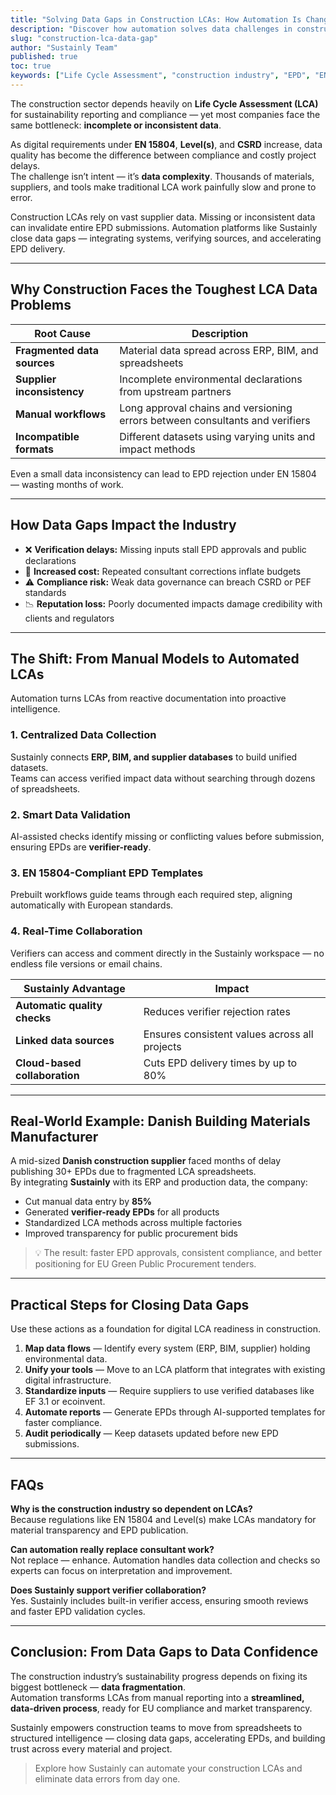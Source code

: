 ```yaml
---
title: "Solving Data Gaps in Construction LCAs: How Automation Is Changing the Game"
description: "Discover how automation solves data challenges in construction Life Cycle Assessments (LCAs), enabling faster EPDs, cleaner data, and compliance with EN 15804 and EU sustainability rules."
slug: "construction-lca-data-gap"
author: "Sustainly Team"
published: true
toc: true
keywords: ["Life Cycle Assessment", "construction industry", "EPD", "EN 15804", "LCA automation", "Sustainly", "building materials", "data management"]
---
```


The construction sector depends heavily on **Life Cycle Assessment (LCA)** for sustainability reporting and compliance — yet most companies face the same bottleneck: **incomplete or inconsistent data**.  

As digital requirements under **EN 15804**, **Level(s)**, and **CSRD** increase, data quality has become the difference between compliance and costly project delays.  
The challenge isn’t intent — it’s **data complexity**. Thousands of materials, suppliers, and tools make traditional LCA work painfully slow and prone to error.

<Columns cols={2}>
  <Card title="The Challenge" icon="alert-triangle">
    Construction LCAs rely on vast supplier data. Missing or inconsistent data can invalidate entire EPD submissions.
  </Card>
  <Card title="The Opportunity" icon="sparkles">
    Automation platforms like Sustainly close data gaps — integrating systems, verifying sources, and accelerating EPD delivery.
  </Card>
</Columns>

---

## Why Construction Faces the Toughest LCA Data Problems

| Root Cause | Description |
|-------------|--------------|
| **Fragmented data sources** | Material data spread across ERP, BIM, and spreadsheets |
| **Supplier inconsistency** | Incomplete environmental declarations from upstream partners |
| **Manual workflows** | Long approval chains and versioning errors between consultants and verifiers |
| **Incompatible formats** | Different datasets using varying units and impact methods |

<Callout icon="alert-octagon" color="#f59e0b">
Even a small data inconsistency can lead to EPD rejection under EN 15804 — wasting months of work.
</Callout>

---

## How Data Gaps Impact the Industry

- ❌ **Verification delays:** Missing inputs stall EPD approvals and public declarations  
- 💸 **Increased cost:** Repeated consultant corrections inflate budgets  
- ⚠️ **Compliance risk:** Weak data governance can breach CSRD or PEF standards  
- 📉 **Reputation loss:** Poorly documented impacts damage credibility with clients and regulators  

---

## The Shift: From Manual Models to Automated LCAs

<Callout icon="rocket" color="#22C55E">
Automation turns LCAs from reactive documentation into proactive intelligence.
</Callout>

### 1. Centralized Data Collection  
Sustainly connects **ERP, BIM, and supplier databases** to build unified datasets.  
Teams can access verified impact data without searching through dozens of spreadsheets.

### 2. Smart Data Validation  
AI-assisted checks identify missing or conflicting values before submission, ensuring EPDs are **verifier-ready**.

### 3. EN 15804-Compliant EPD Templates  
Prebuilt workflows guide teams through each required step, aligning automatically with European standards.

### 4. Real-Time Collaboration  
Verifiers can access and comment directly in the Sustainly workspace — no endless file versions or email chains.

| Sustainly Advantage | Impact |
|----------------------|--------|
| **Automatic quality checks** | Reduces verifier rejection rates |
| **Linked data sources** | Ensures consistent values across all projects |
| **Cloud-based collaboration** | Cuts EPD delivery times by up to 80% |

---

## Real-World Example: Danish Building Materials Manufacturer

A mid-sized **Danish construction supplier** faced months of delay publishing 30+ EPDs due to fragmented LCA spreadsheets.  
By integrating **Sustainly** with its ERP and production data, the company:

- Cut manual data entry by **85%**  
- Generated **verifier-ready EPDs** for all products  
- Standardized LCA methods across multiple factories  
- Improved transparency for public procurement bids  

> 💡 The result: faster EPD approvals, consistent compliance, and better positioning for EU Green Public Procurement tenders.

---

## Practical Steps for Closing Data Gaps

<Tip>Use these actions as a foundation for digital LCA readiness in construction.</Tip>

1. **Map data flows** — Identify every system (ERP, BIM, supplier) holding environmental data.  
2. **Unify your tools** — Move to an LCA platform that integrates with existing digital infrastructure.  
3. **Standardize inputs** — Require suppliers to use verified databases like EF 3.1 or ecoinvent.  
4. **Automate reports** — Generate EPDs through AI-supported templates for faster compliance.  
5. **Audit periodically** — Keep datasets updated before new EPD submissions.

---

## FAQs

**Why is the construction industry so dependent on LCAs?**  
Because regulations like EN 15804 and Level(s) make LCAs mandatory for material transparency and EPD publication.

**Can automation really replace consultant work?**  
Not replace — enhance. Automation handles data collection and checks so experts can focus on interpretation and improvement.

**Does Sustainly support verifier collaboration?**  
Yes. Sustainly includes built-in verifier access, ensuring smooth reviews and faster EPD validation cycles.

---

## Conclusion: From Data Gaps to Data Confidence

The construction industry’s sustainability progress depends on fixing its biggest bottleneck — **data fragmentation**.  
Automation transforms LCAs from manual reporting into a **streamlined, data-driven process**, ready for EU compliance and market transparency.

Sustainly empowers construction teams to move from spreadsheets to structured intelligence — closing data gaps, accelerating EPDs, and building trust across every material and project.

> Explore how Sustainly can automate your construction LCAs and eliminate data errors from day one.



